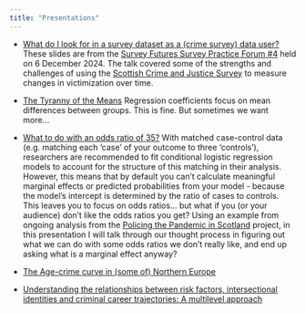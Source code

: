 ```yaml
---
title: "Presentations"
---
```


-   [What do I look for in a survey dataset as a (crime survey) data user?](https://speakerdeck.com/benmatthewsed/what-do-i-look-for-in-a-survey-dataset-as-a-crime-survey-data-user) These slides are from the [Survey Futures Survey Practice Forum #4](https://surveyfutures.net/events/2024/10/02/survey-practice-forum-4/) held on 6 December 2024. The talk covered some of the strengths and challenges of using the [Scottish Crime and Justice Survey](https://www.gov.scot/collections/scottish-crime-and-justice-survey/) to measure changes in victimization over time.

-   [The Tyranny of the Means](https://benmatthewsed.github.io/tyranny-of-means) Regression coefficients focus on mean differences between groups. This is fine. But sometimes we want more...

-   [What to do with an odds ratio of 35?](https://benmatthewsed.github.io/what_to_do_odds_ratios) With matched case-control data (e.g. matching each 'case' of your outcome to three 'controls'), researchers are recommended to fit conditional logistic regression models to account for the structure of this matching in their analysis. However, this means that by default you can't calculate meaningful marginal effects or predicted probabilities from your model - because the model's intercept is determined by the ratio of cases to controls. This leaves you to focus on odds ratios... but what if you (or your audience) don't like the odds ratios you get? Using an example from ongoing analysis from the [Policing the Pandemic in Scotland](https://www.law.ed.ac.uk/research/research-projects/policing-the-pandemic) project, in this presentation I will talk through our thought process in figuring out what we can do with some odds ratios we don't really like, and end up asking what is a marginal effect anyway?

-   [The Age-crime curve in (some of) Northern Europe](https://benmatthewsed.github.io/age_crime_curve_europe/age_crime_curve_europe.html#/title-slide)

-   [Understanding the relationships between risk factors, intersectional identities and criminal career trajectories: A multilevel approach](https://benmatthewsed.github.io/qstep-nov-2020-exeter/#1)
